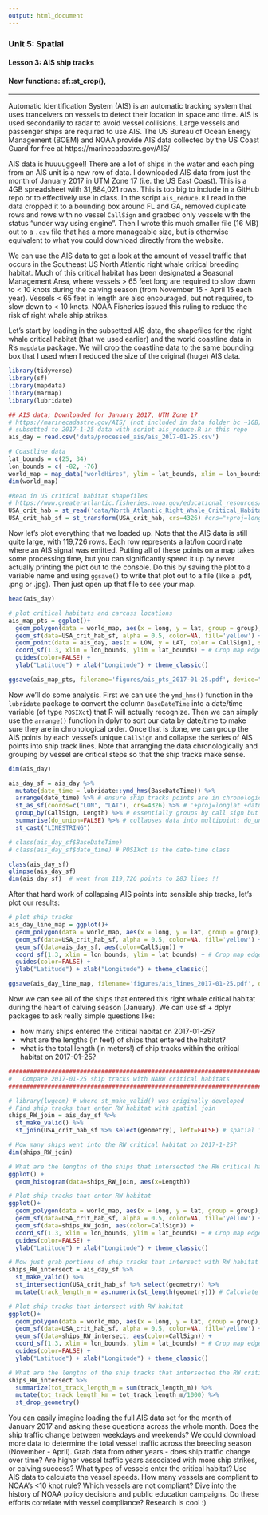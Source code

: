 ```yaml
---
output: html_document
---
```


### Unit 5: Spatial
#### Lesson 3: AIS ship tracks
#### New functions: sf::st_crop(), 

***

Automatic Identification System (AIS) is an automatic tracking system that uses tranceivers on vessels to detect their location in space and time. AIS is used secondarily to radar to avoid vessel collisions. Large vessels and passenger ships are required to use AIS. The US Bureau of Ocean Energy Management (BOEM) and NOAA provide AIS data collected by the US Coast Guard for free at https://marinecadastre.gov/AIS/

AIS data is huuuuggee!! There are a lot of ships in the water and each ping from an AIS unit is a new row of data. I downloaded AIS data from just the month of January 2017 in UTM Zone 17 (i.e. the US East Coast). This is a 4GB spreadsheet with 31,884,021 rows. This is too big to include in a GitHub repo or to effectively use in class. In the script `ais_reduce.R` I read in the data cropped it to a bounding box around FL and GA, removed duplicate rows and rows with no vessel `CallSign` and grabbed only vessels with the status "under way using engine". Then I wrote this much smaller file (16 MB) out to a `.csv` file that has a more manageable size, but is otherwise equivalent to what you could download directly from the website. 

We can use the AIS data to get a look at the amount of vessel traffic that occurs in the Southeast US North Atlantic right whale critical breeding habitat. Much of this critical habitat has been designated a Seasonal Management Area, where vessels > 65 feet long are required to slow down to < 10 knots during the calving season (from November 15 - April 15 each year). Vessels < 65 feet in length are also encouraged, but not required, to slow down to < 10 knots. NOAA Fisheries issued this ruling to reduce the risk of right whale ship strikes.

Let's start by loading in the subsetted AIS data, the shapefiles for the right whale critical habitat (that we used earlier) and the world coastline data in R's `mapdata` package. We will crop the coastline data to the same bounding box that I used when I reduced the size of the original (huge) AIS data. 

```r
library(tidyverse)
library(sf)
library(mapdata)
library(marmap)
library(lubridate)
```

```r
## AIS data; Downloaded for January 2017, UTM Zone 17
# https://marinecadastre.gov/AIS/ (not included in data folder bc ~1GB)
# subsetted to 2017-1-25 data with script ais_reduce.R in this repo
ais_day = read.csv('data/processed_ais/ais_2017-01-25.csv')

# Coastline data
lat_bounds = c(25, 34)
lon_bounds = c( -82, -76)
world_map = map_data("worldHires", ylim = lat_bounds, xlim = lon_bounds)
dim(world_map)

#Read in US critical habitat shapefiles 
# https://www.greateratlantic.fisheries.noaa.gov/educational_resources/gis/data/index.html
USA_crit_hab = st_read('data/North_Atlantic_Right_Whale_Critical_Habitat/','North_Atlantic_Right_Whale_Critical_Habitat') # reads in set of shapefiles
USA_crit_hab_sf = st_transform(USA_crit_hab, crs=4326) #crs="+proj=longlat +datum=WGS84")
```

Now let's plot everything that we loaded up. Note that the AIS data is still quite large, with 119,726 rows. Each row represents a lat/lon coordinate where an AIS signal was emitted. Putting all of these points on a map takes some processing time, but you can significantly speed it up by never actually printing the plot out to the console. Do this by saving the plot to a variable name and using `ggsave()` to write that plot out to a file (like a .pdf, .png or .jpg). Then just open up that file to see your map.

```r
head(ais_day)

# plot critical habitats and carcass locations
ais_map_pts = ggplot()+
  geom_polygon(data = world_map, aes(x = long, y = lat, group = group), fill = "black", color = NA) + # add coastline
  geom_sf(data=USA_crit_hab_sf, alpha = 0.5, color=NA, fill='yellow') +
  geom_point(data = ais_day, aes(x = LON, y = LAT, color = CallSign), size=2) + 
  coord_sf(1.3, xlim = lon_bounds, ylim = lat_bounds) + # Crop map edges
  guides(color=FALSE) +
  ylab("Latitude") + xlab("Longitude") + theme_classic() 

ggsave(ais_map_pts, filename='figures/ais_pts_2017-01-25.pdf', device="pdf", height=5, width=4)
```

Now we'll do some analysis. First we can use the `ymd_hms()` function in the `lubridate` package to convert the column `BaseDateTime` into a date/time variable (of type `POSIXct`) that R will actually recognize. Then we can simply use the `arrange()` function in dplyr to sort our data by date/time to make sure they are in chronological order. Once that is done, we can group the AIS points by each vessel's unique `CallSign` and collapse the series of AIS points into ship track lines. Note that arranging the data chronologically and grouping by vessel are critical steps so that the ship tracks make sense.

```r
dim(ais_day)

ais_day_sf = ais_day %>% 
  mutate(date_time = lubridate::ymd_hms(BaseDateTime)) %>%
  arrange(date_time) %>% # ensure ship tracks points are in chronological order
  st_as_sf(coords=c("LON", "LAT"), crs=4326) %>% # '+proj=longlat +datum=WGS84'
  group_by(CallSign, Length) %>% # essentially groups by call sign but retains length (in feet) info
  summarise(do_union=FALSE) %>% # collapses data into multipoint; do_union=FALSE prevents reordering points
  st_cast("LINESTRING") 

# class(ais_day_sf$BaseDateTime)
# class(ais_day_sf$date_time) # POSIXct is the date-time class

class(ais_day_sf)
glimpse(ais_day_sf)
dim(ais_day_sf)  # went from 119,726 points to 283 lines !!
```

After that hard work of collapsing AIS points into sensible ship tracks, let's plot our results:

```r
# plot ship tracks
ais_day_line_map = ggplot()+
  geom_polygon(data = world_map, aes(x = long, y = lat, group = group), fill = "black", color = NA) + # add coastline
  geom_sf(data=USA_crit_hab_sf, alpha = 0.5, color=NA, fill='yellow') +
  geom_sf(data=ais_day_sf, aes(color=CallSign)) +
  coord_sf(1.3, xlim = lon_bounds, ylim = lat_bounds) + # Crop map edges
  guides(color=FALSE) +
  ylab("Latitude") + xlab("Longitude") + theme_classic() 

ggsave(ais_day_line_map, filename='figures/ais_lines_2017-01-25.pdf', device="pdf", height=5, width=4)
```

Now we can see all of the ships that entered this right whale critical habitat during the heart of calving season (January). We can use sf + dplyr packages to ask really simple questions like: 

- how many ships entered the critical habitat on 2017-01-25?
- what are the lengths (in feet) of ships that entered the habitat?
- what is the total length (in meters!) of ship tracks within the critical habitat on 2017-01-25?

```r

#########################################################################
#   Compare 2017-01-25 ship tracks with NARW critical habitats
#########################################################################

# library(lwgeom) # where st_make_valid() was originally developed
# Find ship tracks that enter RW habitat with spatial join
ships_RW_join = ais_day_sf %>%
  st_make_valid() %>%
  st_join(USA_crit_hab_sf %>% select(geometry), left=FALSE) # spatial inner join (only keep lines that intersect with polygon)

# How many ships went into the RW critical habitat on 2017-1-25?
dim(ships_RW_join)

# What are the lengths of the ships that intersected the RW critical habitat?
ggplot() +
  geom_histogram(data=ships_RW_join, aes(x=Length))

# Plot ship tracks that enter RW habitat
ggplot()+
  geom_polygon(data = world_map, aes(x = long, y = lat, group = group), fill = "black", color = NA) + # add coastline
  geom_sf(data=USA_crit_hab_sf, alpha = 0.5, color=NA, fill='yellow') +
  geom_sf(data=ships_RW_join, aes(color=CallSign)) +
  coord_sf(1.3, xlim = lon_bounds, ylim = lat_bounds) + # Crop map edges
  guides(color=FALSE) +
  ylab("Latitude") + xlab("Longitude") + theme_classic() 

# Now just grab portions of ship tracks that intersect with RW habitat
ships_RW_intersect = ais_day_sf %>%
  st_make_valid() %>%
  st_intersection(USA_crit_hab_sf %>% select(geometry)) %>%
  mutate(track_length_m = as.numeric(st_length(geometry))) # Calculate length of ship tracks in meters

# Plot ship tracks that intersect with RW habitat
ggplot()+
  geom_polygon(data = world_map, aes(x = long, y = lat, group = group), fill = "black", color = NA) + # add coastline
  geom_sf(data=USA_crit_hab_sf, alpha = 0.5, color=NA, fill='yellow') +
  geom_sf(data=ships_RW_intersect, aes(color=CallSign)) +
  coord_sf(1.3, xlim = lon_bounds, ylim = lat_bounds) + # Crop map edges
  guides(color=FALSE) +
  ylab("Latitude") + xlab("Longitude") + theme_classic() 

# What are the lengths of the ship tracks that intersected the RW critical habitat?
ships_RW_intersect %>%
  summarize(tot_track_length_m = sum(track_length_m)) %>%
  mutate(tot_track_length_km = tot_track_length_m/1000) %>%
  st_drop_geometry()
```

You can easily imagine loading the full AIS data set for the month of January 2017 and asking these questions across the whole month. Does the ship traffic change between weekdays and weekends? We could download more data to determine the total vessel traffic across the breeding season (November - April). Grab data from other years - does ship traffic change over time? Are higher vessel traffic years associated with more ship strikes, or calving success? What types of vessels enter the critical habitat? Use AIS data to calculate the vessel speeds. How many vessels are compliant to NOAA's <10 knot rule? Which vessels are not compliant? Dive into the history of NOAA policy decisions and public education campaigns. Do these efforts correlate with vessel compliance? Research is cool :)
